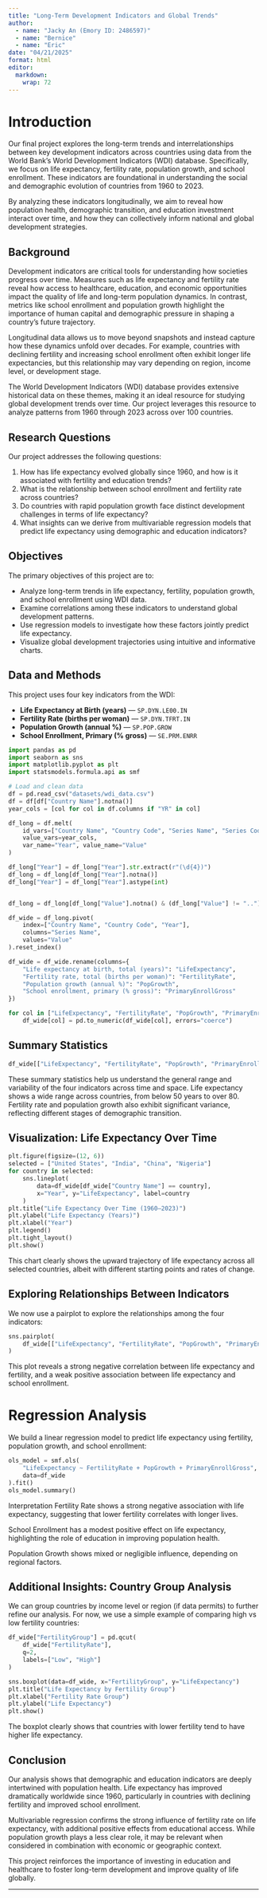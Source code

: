 ```yaml
---
title: "Long-Term Development Indicators and Global Trends"
author: 
  - name: "Jacky An (Emory ID: 2486597)"
  - name: "Bernice"
  - name: "Eric"
date: "04/21/2025"
format: html
editor: 
  markdown: 
    wrap: 72
---
```


# Introduction

Our final project explores the long-term trends and interrelationships between key development indicators across countries using data from the World Bank's World Development Indicators (WDI) database. Specifically, we focus on life expectancy, fertility rate, population growth, and
school enrollment. These indicators are foundational in understanding the social and demographic evolution of countries from 1960 to 2023.

By analyzing these indicators longitudinally, we aim to reveal how population health, demographic transition, and education investment interact over time, and how they can collectively inform national and global development strategies.

## Background

Development indicators are critical tools for understanding how
societies progress over time. Measures such as life expectancy and
fertility rate reveal how access to healthcare, education, and economic
opportunities impact the quality of life and long-term population
dynamics. In contrast, metrics like school enrollment and population
growth highlight the importance of human capital and demographic
pressure in shaping a country’s future trajectory.

Longitudinal data allows us to move beyond snapshots and instead capture
how these dynamics unfold over decades. For example, countries with
declining fertility and increasing school enrollment often exhibit
longer life expectancies, but this relationship may vary depending on
region, income level, or development stage.

The World Development Indicators (WDI) database provides extensive
historical data on these themes, making it an ideal resource for
studying global development trends over time. Our project leverages this
resource to analyze patterns from 1960 through 2023 across over 100
countries.

## Research Questions

Our project addresses the following questions:

1.  How has life expectancy evolved globally since 1960, and how is it
    associated with fertility and education trends?\
2.  What is the relationship between school enrollment and fertility
    rate across countries?\
3.  Do countries with rapid population growth face distinct development
    challenges in terms of life expectancy?\
4.  What insights can we derive from multivariable regression models
    that predict life expectancy using demographic and education
    indicators?

## Objectives

The primary objectives of this project are to:

-   Analyze long-term trends in life expectancy, fertility, population
    growth, and school enrollment using WDI data.\
-   Examine correlations among these indicators to understand global
    development patterns.\
-   Use regression models to investigate how these factors jointly
    predict life expectancy.\
-   Visualize global development trajectories using intuitive and
    informative charts.

## Data and Methods

This project uses four key indicators from the WDI:

-   **Life Expectancy at Birth (years)** — `SP.DYN.LE00.IN`\
-   **Fertility Rate (births per woman)** — `SP.DYN.TFRT.IN`\
-   **Population Growth (annual %)** — `SP.POP.GROW`\
-   **School Enrollment, Primary (% gross)** — `SE.PRM.ENRR`

```python
import pandas as pd
import seaborn as sns
import matplotlib.pyplot as plt
import statsmodels.formula.api as smf

# Load and clean data
df = pd.read_csv("datasets/wdi_data.csv")
df = df[df["Country Name"].notna()]
year_cols = [col for col in df.columns if "YR" in col]

df_long = df.melt(
    id_vars=["Country Name", "Country Code", "Series Name", "Series Code"],
    value_vars=year_cols,
    var_name="Year", value_name="Value"
)

df_long["Year"] = df_long["Year"].str.extract(r"(\d{4})")
df_long = df_long[df_long["Year"].notna()]
df_long["Year"] = df_long["Year"].astype(int)


df_long = df_long[df_long["Value"].notna() & (df_long["Value"] != "..")]

df_wide = df_long.pivot(
    index=["Country Name", "Country Code", "Year"],
    columns="Series Name",
    values="Value"
).reset_index()

df_wide = df_wide.rename(columns={
    "Life expectancy at birth, total (years)": "LifeExpectancy",
    "Fertility rate, total (births per woman)": "FertilityRate",
    "Population growth (annual %)": "PopGrowth",
    "School enrollment, primary (% gross)": "PrimaryEnrollGross"
})

for col in ["LifeExpectancy", "FertilityRate", "PopGrowth", "PrimaryEnrollGross"]:
    df_wide[col] = pd.to_numeric(df_wide[col], errors="coerce")
```

## Summary Statistics

```python
df_wide[["LifeExpectancy", "FertilityRate", "PopGrowth", "PrimaryEnrollGross"]].describe()
```

These summary statistics help us understand the general range and
variability of the four indicators across time and space. Life
expectancy shows a wide range across countries, from below 50 years to
over 80. Fertility rate and population growth also exhibit significant
variance, reflecting different stages of demographic transition.

## Visualization: Life Expectancy Over Time

```python
plt.figure(figsize=(12, 6))
selected = ["United States", "India", "China", "Nigeria"]
for country in selected:
    sns.lineplot(
        data=df_wide[df_wide["Country Name"] == country],
        x="Year", y="LifeExpectancy", label=country
    )
plt.title("Life Expectancy Over Time (1960–2023)")
plt.ylabel("Life Expectancy (Years)")
plt.xlabel("Year")
plt.legend()
plt.tight_layout()
plt.show()
```

This chart clearly shows the upward trajectory of life expectancy across
all selected countries, albeit with different starting points and rates
of change.

## Exploring Relationships Between Indicators

We now use a pairplot to explore the relationships among the four
indicators:

```python
sns.pairplot(
    df_wide[["LifeExpectancy", "FertilityRate", "PopGrowth", "PrimaryEnrollGross"]].dropna()
)
```

This plot reveals a strong negative correlation between life expectancy
and fertility, and a weak positive association between life expectancy
and school enrollment.

# Regression Analysis

We build a linear regression model to predict life expectancy using
fertility, population growth, and school enrollment:

```python
ols_model = smf.ols(
    "LifeExpectancy ~ FertilityRate + PopGrowth + PrimaryEnrollGross",
    data=df_wide
).fit()
ols_model.summary()
```

Interpretation Fertility Rate shows a strong negative association with
life expectancy, suggesting that lower fertility correlates with longer
lives.

School Enrollment has a modest positive effect on life expectancy,
highlighting the role of education in improving population health.

Population Growth shows mixed or negligible influence, depending on
regional factors.

## Additional Insights: Country Group Analysis

We can group countries by income level or region (if data permits) to
further refine our analysis. For now, we use a simple example of
comparing high vs low fertility countries:

```python
df_wide["FertilityGroup"] = pd.qcut(
    df_wide["FertilityRate"],
    q=2,
    labels=["Low", "High"]
)

sns.boxplot(data=df_wide, x="FertilityGroup", y="LifeExpectancy")
plt.title("Life Expectancy by Fertility Group")
plt.xlabel("Fertility Rate Group")
plt.ylabel("Life Expectancy")
plt.show()
```

The boxplot clearly shows that countries with lower fertility tend to
have higher life expectancy.

## Conclusion

Our analysis shows that demographic and education indicators are deeply
intertwined with population health. Life expectancy has improved
dramatically worldwide since 1960, particularly in countries with
declining fertility and improved school enrollment.

Multivariable regression confirms the strong influence of fertility rate
on life expectancy, with additional positive effects from educational
access. While population growth plays a less clear role, it may be
relevant when considered in combination with economic or geographic
context.

This project reinforces the importance of investing in education and
healthcare to foster long-term development and improve quality of life
globally.

------------------------------------------------------------------------
